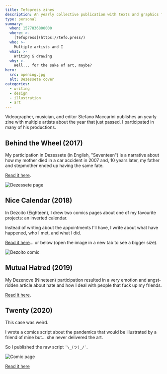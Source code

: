 ```yaml
---
title: Tefopress zines
description: An yearly collective publication with texts and graphics from multiple artists
type: personal
summary:
  when: 1577836800000
  where: >-
    [Tefopress](https://tefo.press/)
  who: >-
    Multiple artists and I
  what: >-
    Writing & drawing
  why: >-
    Well... for the sake of art, maybe?
hero:
  src: opening.jpg
  alt: Dezessete cover
categories:
  - writing
  - design
  - illustration
  - art
---
```


Videographer, musician, and editor Stefano Maccarini publishes an yearly zine with multiple artists about the year that just passed. I participated in many of his productions.

## Behind the Wheel (2017)

My participation in Dezessete (in English, "Seventeen") is a narrative about how my mother died in a car accident in 2007 and, 10 years later, my father and stepmother ended up having the same fate. 

[Read it here](https://medium.com/dezessete/atr%C3%A1s-do-volante-bfb93c41b891).

![Dezessete page](./dezessete-page.jpeg)

## Nice Calendar (2018)

In Dezoito (Eighteen), I drew two comics pages about one of my favourite projects: an inverted calendar.

Instead of writing about the appointments I'll have, I write about what have happened, who I met, and what I did.

[Read it here](https://medium.com/dezoito/calend%C3%A1rio-bacana-ff6b68c85984)... or below (open the image in a new tab to see a bigger size).

![Dezoito comic](./dezoito-comic.jpeg)

## Mutual Hatred (2019)

My Dezenove (Nineteen) participation resulted in a very emotion and angst-ridden article about hate and how I deal with people that fuck up my friends.

[Read it here](https://medium.com/dezenove/%C3%B3dio-rec%C3%ADproco-6344c78d0373).

## Twenty (2020)

This case was weird.

I wrote a comics script about the pandemics that would be illustrated by a friend of mine but... she never delivered the art.

So I published the raw script `¯\_(ツ)_/¯`.

![Comic page](https://miro.medium.com/v2/resize:fit:720/format:webp/1*x6sRsPlMuBnn96B05mXfbw.png)

[Read it here](https://medium.com/vinte/vinte-5b8648db810e)